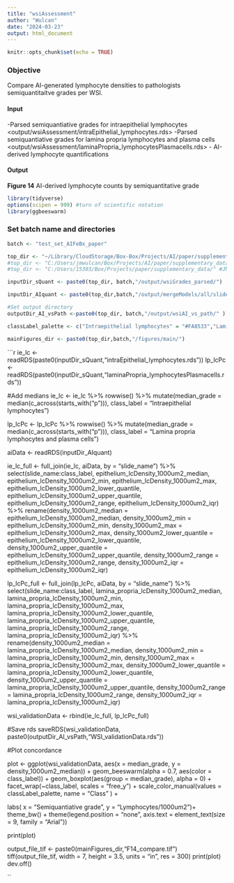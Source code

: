 ```yaml
---
title: "wsiAssessment"
author: "Wulcan"
date: "2024-03-23"
output: html_document
---
```


```r
knitr::opts_chunk$set(echo = TRUE)
```


### Objective
Compare AI-generated lymphocyte densities to pathologists semiquantitaitve grades per WSI.

#### Input
-Parsed semiquantiative grades for intraepithelial lymphocytes <output/wsiAssessment/intraEpithelial_lymphocytes.rds>
-Parsed semiquantiative grades for lamina propria lymphocytes and plasma cells <output/wsiAssessment/laminaPropria_lymphocytesPlasmacells.rds>
- AI-derived lymphocyte quantifications </output/mergeModels/all/slideSummary_2024-03-06.rds>

#### Output
**Figure 14** AI-derived lymphocyte counts by semiquantitative grade

```r
library(tidyverse)
options(scipen = 999) #turn of scientific notation
library(ggbeeswarm)
```

### Set batch name and directories
```r
batch <- "test_set_AIFeBx_paper"

top_dir <- "~/Library/CloudStorage/Box-Box/Projects/AI/paper/supplementary_data/" #jmwMacBook
#top_dir <- "C:/Users/jmwulcan/Box/Projects/AI/paper/supplementary_data/" #jmwDell
#top_dir <- "C:/Users/15303/Box/Projects/paper/supplementary_data/" #JMW lenovo

inputDir_sQuant <- paste0(top_dir, batch,"/output/wsiGrades_parsed/")

inputDir_AIquant <- paste0(top_dir,batch,"/output/mergeModels/all/slideSummary_2024-03-06.rds")

#Set output directory 
outputDir_AI_vsPath <-paste0(top_dir, batch,"/output/wsiAI_vs_path/" )

classLabel_palette <- c("Intraepithelial lymphocytes" = "#FA8533","Lamina propria lymphocytes and plasma cells" =  "#3282Bd")

mainFigures_dir <- paste0(top_dir,batch,"/figures/main/")  
```


```r
ie_lc <- readRDS(paste0(inputDir_sQuant,"intraEpithelial_lymphocytes.rds"))
lp_lcPc <- readRDS(paste0(inputDir_sQuant,"laminaPropria_lymphocytesPlasmacells.rds"))


#Add medians
ie_lc <- ie_lc %>%
  rowwise() %>%
  mutate(median_grade = median(c_across(starts_with("p"))),
          class_label = "Intraepithelial lymphocytes")

lp_lcPc <- lp_lcPc %>%
  rowwise() %>%
  mutate(median_grade = median(c_across(starts_with("p"))),
         class_label = "Lamina propria lymphocytes and plasma cells")
      



aiData <- readRDS(inputDir_AIquant)




ie_lc_full <- full_join(ie_lc, aiData, by = "slide_name") %>%
  select(slide_name:class_label, epithelium_lcDensity_1000um2_median, epithelium_lcDensity_1000um2_min, epithelium_lcDensity_1000um2_max, epithelium_lcDensity_1000um2_lower_quantile, epithelium_lcDensity_1000um2_upper_quantile, epithelium_lcDensity_1000um2_range, epithelium_lcDensity_1000um2_iqr) %>%
  rename(density_1000um2_median = epithelium_lcDensity_1000um2_median,
         density_1000um2_min = epithelium_lcDensity_1000um2_min, 
         density_1000um2_max = epithelium_lcDensity_1000um2_max,
         density_1000um2_lower_quantile = epithelium_lcDensity_1000um2_lower_quantile,
         density_1000um2_upper_quantile = epithelium_lcDensity_1000um2_upper_quantile, 
         density_1000um2_range = epithelium_lcDensity_1000um2_range,
         density_1000um2_iqr = epithelium_lcDensity_1000um2_iqr)

lp_lcPc_full <- full_join(lp_lcPc, aiData, by = "slide_name") %>%
  select(slide_name:class_label, lamina_propria_lcDensity_1000um2_median, lamina_propria_lcDensity_1000um2_min, lamina_propria_lcDensity_1000um2_max, lamina_propria_lcDensity_1000um2_lower_quantile, lamina_propria_lcDensity_1000um2_upper_quantile, lamina_propria_lcDensity_1000um2_range, lamina_propria_lcDensity_1000um2_iqr) %>%
  rename(density_1000um2_median = lamina_propria_lcDensity_1000um2_median,
         density_1000um2_min = lamina_propria_lcDensity_1000um2_min, 
         density_1000um2_max = lamina_propria_lcDensity_1000um2_max,
         density_1000um2_lower_quantile = lamina_propria_lcDensity_1000um2_lower_quantile,
         density_1000um2_upper_quantile = lamina_propria_lcDensity_1000um2_upper_quantile, 
         density_1000um2_range = lamina_propria_lcDensity_1000um2_range,
         density_1000um2_iqr = lamina_propria_lcDensity_1000um2_iqr)


wsi_validationData <- rbind(ie_lc_full, lp_lcPc_full) 

#Save rds 
saveRDS(wsi_validationData, paste0(outputDir_AI_vsPath,"WSI_validationData.rds"))


#Plot concordance

plot <- ggplot(wsi_validationData, aes(x = median_grade, y = density_1000um2_median)) +
  geom_beeswarm(alpha = 0.7, aes(color = class_label)) +
  geom_boxplot(aes(group = median_grade), alpha = 0) +
  facet_wrap(~class_label, scales = "free_y") +
  scale_color_manual(values = classLabel_palette, name = "Class" ) +

 
  labs(
       x = "Semiquantiative grade",
       y = "Lymphocytes/1000um2")+
  theme_bw() +
  theme(legend.position = "none", 
        axis.text = element_text(size = 9, family = "Arial")) 
  
print(plot)

output_file_tif <- paste0(mainFigures_dir,"F14_compare.tif")
tiff(output_file_tif, width = 7, height = 3.5, units = "in", res = 300)
print(plot)
dev.off()


``